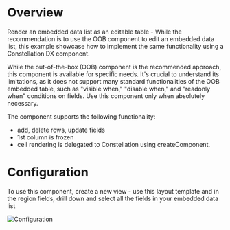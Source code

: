
<Meta of={DemoStories} />

# Overview

Render an embedded data list as an editable table - While the recommendation is to use the OOB component to edit an embedded data list, this example showcase how to implement the same functionality using a Constellation DX component.

While the out-of-the-box (OOB) component is the recommended approach, this component is available for specific needs. It's crucial to understand its limitations, as it does not support many standard functionalities of the OOB embedded table, such as "visible when," "disable when," and "readonly when" conditions on fields. Use this component only when absolutely necessary.

The component supports the following functionality:

- add, delete rows, update fields
- 1st column is frozen
- cell rendering is delegated to Constellation using createComponent.

<Primary />

# Configuration

To use this component, create a new view - use this layout template and in the region fields, drill down and select all the fields in your embedded data list

![Configuration](EditableTableLayout.jpg)

